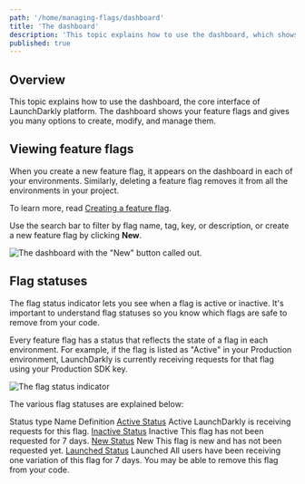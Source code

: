 ```yaml
---
path: '/home/managing-flags/dashboard'
title: 'The dashboard'
description: 'This topic explains how to use the dashboard, which shows your feature flags and gives you many options to create, modify, and manage them.'
published: true
---
```


## Overview

This topic explains how to use the dashboard, the core interface of LaunchDarkly platform. The dashboard shows your feature flags and gives you many options to create, modify, and manage them.

## Viewing feature flags

When you create a new feature flag, it appears on the dashboard in each of your environments. Similarly, deleting a feature flag removes it from all the environments in your project.

To learn more, read [Creating a feature flag](/home/getting-started/feature-flags).

Use the search bar to filter by flag name, tag, key, or description, or create a new feature flag by clicking **New**.

![The dashboard with the "New" button called out.](../../images/flag-new-callout.png)

## Flag statuses

The flag status indicator lets you see when a flag is active or inactive. It's important to understand flag statuses so you know which flags are safe to remove from your code.

Every feature flag has a status that reflects the state of a flag in each environment. For example, if the flag is listed as "Active" in your Production environment, LaunchDarkly is currently receiving requests for that flag using your Production SDK key.

![The flag status indicator](../../images/flag-status-indicators-callout.png)

The various flag statuses are explained below:

<Table>
  <TableHeader>
    <TableHeadCell>Status type</TableHeadCell>
    <TableHeadCell>Name</TableHeadCell>
    <TableHeadCell>Definition</TableHeadCell>
  </TableHeader>
  <TableBody>
    <TableRow>
      <TableCell>
        <a href="http://i.imgur.com/j3ADAHb.png?1">Active Status</a>
      </TableCell>
      <TableCell>Active</TableCell>
      <TableCell>LaunchDarkly is receiving requests for this flag.</TableCell>
    </TableRow>
    <TableRow>
      <TableCell>
        <a href="http://i.imgur.com/IvoIydt.png?1">Inactive Status</a>
      </TableCell>
      <TableCell>Inactive</TableCell>
      <TableCell>This flag has not been requested for 7 days.</TableCell>
    </TableRow>
    <TableRow>
      <TableCell>
        <a href="http://i.imgur.com/fd4IkYV.png?1">New Status</a>
      </TableCell>
      <TableCell>New</TableCell>
      <TableCell>This flag is new and has not been requested yet.</TableCell>
    </TableRow>
    <TableRow>
      <TableCell>
        <a href="http://i.imgur.com/vSPuWcU.png?1">Launched Status</a>
      </TableCell>
      <TableCell>Launched</TableCell>
      <TableCell>
        All users have been receiving one variation of this flag for 7 days. You may be able to remove this flag from
        your code.
      </TableCell>
    </TableRow>
  </TableBody>
</Table>

